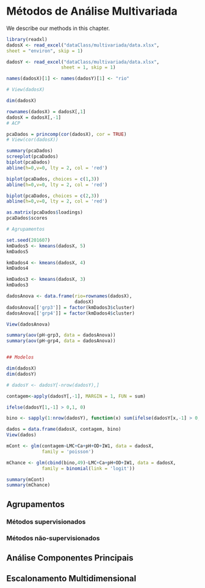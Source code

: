 # Métodos de Análise Multivariada

We describe our methods in this chapter.

```r
library(readxl)
dadosX <- read_excel("dataClass/multivariada/data.xlsx",
sheet = "environ", skip = 1)

dadosY <- read_excel("dataClass/multivariada/data.xlsx",
                    sheet = 1, skip = 1)

names(dadosX)[1] <- names(dadosY)[1] <- "rio"

# View(dadosX)

dim(dadosX)

rownames(dadosX) = dadosX[,1]
dadosX = dadosX[,-1]
# ACP

pcaDados = princomp(cor(dadosX), cor = TRUE)
# View(cor(dadosX))

summary(pcaDados)
screeplot(pcaDados)
biplot(pcaDados)
abline(h=0,v=0, lty = 2, col = 'red')

biplot(pcaDados, choices = c(1,3))
abline(h=0,v=0, lty = 2, col = 'red')

biplot(pcaDados, choices = c(2,3))
abline(h=0,v=0, lty = 2, col = 'red')

as.matrix(pcaDados$loadings)
pcaDados$scores

# Agrupamentos

set.seed(201607)
kmDados5 <- kmeans(dadosX, 5)
kmDados5

kmDados4 <- kmeans(dadosX, 4)
kmDados4

kmDados3 <- kmeans(dadosX, 3)
kmDados3

dadosAnova <- data.frame(rio=rownames(dadosX), 
                         dadosX)
dadosAnova[['grp3']] = factor(kmDados3$cluster)
dadosAnova[['grp4']] = factor(kmDados4$cluster)

View(dadosAnova)

summary(aov(pH~grp3, data = dadosAnova))
summary(aov(pH~grp4, data = dadosAnova))


## Modelos

dim(dadosX)
dim(dadosY)

# dadosY <- dadosY[-nrow(dadosY),]

contagem<-apply(dadosY[,-1], MARGIN = 1, FUN = sum)

ifelse(dadosY[1,-1] > 0,1, 0) 

bino <- sapply(1:nrow(dadosY), function(x) sum(ifelse(dadosY[x,-1] > 0,1, 0)))

dados = data.frame(dadosX, contagem, bino)
View(dados)

mCont <- glm(contagem~LMC+Ca+pH+OD+IW1, data = dadosX,
             family = 'poisson')

mChance <- glm(cbind(bino,49)~LMC+Ca+pH+OD+IW1, data = dadosX,
             family = binomial(link = 'logit'))

summary(mCont)
summary(mChance)

```


## Agrupamentos

### Métodos supervisionados

### Métodos não-supervisionados

## Análise Componentes Principais

## Escalonamento Multidimensional